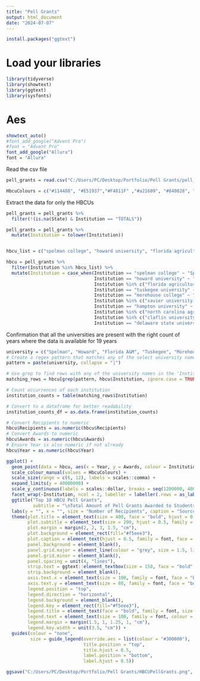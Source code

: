 ---
title: "Pell Grants"
output: html_document
date: "2024-07-07"
---

```{r}

install.packages("ggtext")

```

# Load your libraries

```{r}

library(tidyverse)
library(showtext)
library(ggtext)
library(sysfonts)

```

# Aes

```{r}

showtext_auto()
#font_add_google("Advent Pro")
#font = "Advent Pro"
font_add_google("Allura")
font = "Allura"

```

Read the csv file

```{r}

pell_grants = read.csv("C:/Users/PC/Desktop/Portfolio/Pell Grants/pell_grants.csv")

HbcuColours = c("#114488", "#E51937","#F4811F" ,"#a21609", "#840028", "#ffc530", "#265198", "#004684", "#580F1A", "#0099CC")

```


Extract the data for only the HBCUs

```{r}

pell_grants = pell_grants %>%
  filter(!(is.na(State) & Institution == "TOTALS"))

pell_grants = pell_grants %>%
  mutate(Institution = tolower(Institution))


hbcu_list = c("spelman college", "howard university", "florida agricultural & mechanical univ", "florida a & m university", "tuskegee university", "morehouse college", "xavier university of louisiana", "xavier university of louisana", "hampton university", "north carolina agricultural and technical state university", "north carolina agricultural and technical state unive", "north carolina a&t state univ", "claflin university", "claflin college", "delaware state university")

hbcu = pell_grants %>%
  filter(Institution %in% hbcu_list) %>%
  mutate(Institution = case_when(Institution == "spelman college" ~ "Spelman",
                                 Institution == "howard university" ~ "Howard",
                                 Institution %in% c("florida agricultural & mechanical univ", "florida a & m university") ~ "Florida A&M",
                                 Institution == "tuskegee university" ~ "Tuskegee",
                                 Institution == "morehouse college" ~ "Morehouse",
                                 Institution %in% c("xavier university of louisiana", "xavier university of louisana") ~ "Xavier University of Louisiana",
                                 Institution == "hampton university" ~ "Hampton",
                                 Institution %in% c("north carolina agricultural and technical state university", "north carolina agricultural and technical state unive", "north carolina a&t state univ") ~ "North Carolina A&T",
                                 Institution %in% c("claflin university", "claflin college") ~ "Claflin",
                                 Institution == "delaware state university" ~ "Delaware State"))


```

Confirmation that all the universities are present with the right count of years where the data is available for 19 years

```{r}
university = c("Spelman", "Howard", "Florida A&M", "Tuskegee", "Morehouse", "Xavier University of Louisiana", "Hampton", "North Carolina A&T", "Claflin", "Delaware State")
# Create a regex pattern that matches any of the select university names
pattern = paste(university, collapse = "|")

# Use grep to find rows with any of the university names in the 'Institution' column
matching_rows = hbcu[grep(pattern, hbcu$Institution, ignore.case = TRUE), ]

# Count occurrences of each institution
institution_counts = table(matching_rows$Institution)

# Convert to a dataframe for better readability
institution_counts_df = as.data.frame(institution_counts)

```



```{r}

# Convert Recipients to numeric
hbcu$Recipients = as.numeric(hbcu$Recipients)
# Convert Awards to numeric
hbcu$Awards = as.numeric(hbcu$Awards)
# Ensure Year is also numeric if not already
hbcu$Year = as.numeric(hbcu$Year) 

ggplot() +
  geom_point(data = hbcu, aes(x = Year, y = Awards, colour = Institution, size = Recipients)) +
  scale_colour_manual(values = HbcuColours) + 
  scale_size(range = c(6, 12), labels = scales::comma) +
  expand_limits(y = 40000000) +
  scale_y_continuous(labels = scales::dollar, breaks = seq(1200000, 40000000, length = 12)) +
  facet_wrap(~Institution, ncol = 2, labeller = labeller(.rows = as_labeller(~glue::glue ("<span style = 'colour: {HbcuColours};'>{.x} </span>")))) +
  ggtitle("Top 10 HBCU Pell Grants",
          subtitle = "\nTotal Amount of Pell Grants Awarded to Students at Top HBCUs from 1999-2017. \nPoints are sized to reflect the total number of recipients receiving grants at each university.") +
  labs(y = "", x = "", size = "Number of Recipients", caption = "Source : U.S. Department of Education | GitHub : RachaelKilonzo | Inspiration : BlakeRMills") +
  theme(plot.title = element_text(size = 400, face = "bold", hjust = 0.5, family = font, colour = "#300000"),
        plot.subtitle = element_text(size = 200, hjust = 0.5, family = font, lineheight = 0.4, colour = "#300000"),
        plot.margin = margin(2, 2, 3, 1.5, "cm"),
        plot.background = element_rect(fill="#f5eee3"),
        plot.caption = element_text(hjust = 0.5, family = font, face = "bold", size = 200, vjust = -2, colour = "#300000"),
        panel.background = element_blank(),
        panel.grid.major = element_line(colour = "grey", size = 1.5, linetype = "dashed"),
        panel.grid.minor = element_blank(),
        panel.spacing = unit(4, "lines"),
        strip.text = ggtext::element_textbox(size = 150, face = "bold", family = font, colour = "#300000"),
        strip.background = element_blank(),
        axis.text.x = element_text(size = 100, family = font, face = "bold", colour = "#300000"),
        axis.text.y = element_text(size = 80, family = font, face = "bold", colour = "#300000"),
        legend.position = "top",
        legend.direction = "horizontal",
        legend.background = element_blank(),
        legend.key = element_rect(fill="#f5eee3"),
        legend.title = element_text(face = "bold", family = font, size = 100, colour = "#300000"),
        legend.text = element_text(size = 100, family = font, colour = "#300000"),
        legend.margin = margin(1.5, 1, 1.25, 1, "cm"),
        legend.key.width = unit(3.5, "cm")) +
  guides(colour = "none",
         size = guide_legend(override.aes = list(colour = "#300000"),
                             title.position = "top",
                             title.hjust = 0.5,
                             label.position = "bottom",
                             label.hjust = 0.5))

ggsave("C:/Users/PC/Desktop/Portfolio/Pell Grants/HBCUPellGrants.png", width = 35, height = 45)
 
```




